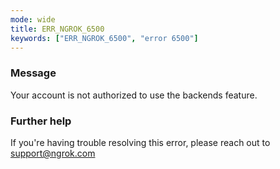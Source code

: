 ```yaml
---
mode: wide
title: ERR_NGROK_6500
keywords: ["ERR_NGROK_6500", "error 6500"]
---
```


### Message

Your account is not authorized to use the backends feature.

### Further help

If you're having trouble resolving this error, please reach out to [support@ngrok.com](mailto:support@ngrok.com?subject=Help%20with%20ERR_NGROK_6500)

